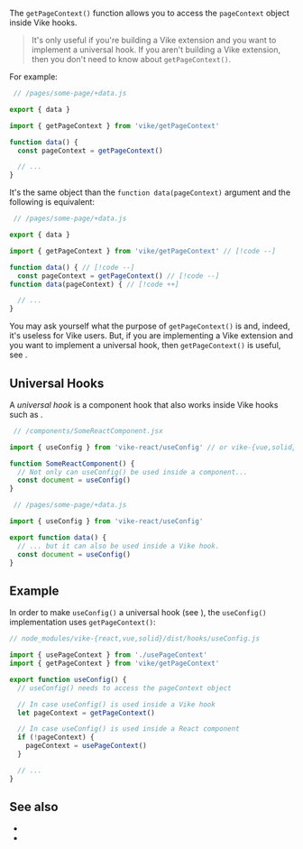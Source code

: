 
The `getPageContext()` function allows you to access the <Link href="/pageContext">`pageContext` object</Link> inside Vike hooks.

> It's only useful if you're building a <Link href="/extensions">Vike extension</Link> and you want to implement a <Link href="#universal-hooks">universal hook</Link>. If you aren't building a Vike extension, then you don't need to know about `getPageContext()`.

For example:

```js
 // /pages/some-page/+data.js

export { data }

import { getPageContext } from 'vike/getPageContext'

function data() {
  const pageContext = getPageContext()

  // ...
}
```

It's the same object than the `function data(pageContext)` argument and the following is equivalent:

```js
 // /pages/some-page/+data.js

export { data }

import { getPageContext } from 'vike/getPageContext' // [!code --]

function data() { // [!code --]
  const pageContext = getPageContext() // [!code --]
function data(pageContext) { // [!code ++]

  // ...
}
```

You may ask yourself what the purpose of `getPageContext()` is and, indeed, it's useless for Vike users. But, if you are implementing a <Link href="/extensions">Vike extension</Link> and you want to implement a <Link href="#universal-hooks">universal hook</Link>, then `getPageContext()` is useful, see <Link href="#example" />.


## Universal Hooks

A *universal hook* is a component hook that also works inside Vike hooks such as <Link href="/useConfig" />.

```js
 // /components/SomeReactComponent.jsx

import { useConfig } from 'vike-react/useConfig' // or vike-{vue,solid}

function SomeReactComponent() {
  // Not only can useConfig() be used inside a component...
  const document = useConfig()
}
```
```js
 // /pages/some-page/+data.js

import { useConfig } from 'vike-react/useConfig'

export function data() {
  // ... but it can also be used inside a Vike hook.
  const document = useConfig()
}
```

## Example

In order to make `useConfig()` a universal hook (see <Link href="#universal-hooks" doNotInferSectionTitle />), the `useConfig()` implementation uses `getPageContext()`:

```js
// node_modules/vike-{react,vue,solid}/dist/hooks/useConfig.js

import { usePageContext } from './usePageContext'
import { getPageContext } from 'vike/getPageContext'

export function useConfig() {
  // useConfig() needs to access the pageContext object

  // In case useConfig() is used inside a Vike hook
  let pageContext = getPageContext()

  // In case useConfig() is used inside a React component
  if (!pageContext) {
    pageContext = usePageContext()
  }

  // ...
}
```


## See also

- <Link href="/pageContext" />
- <Link href="/getGlobalContext" />

